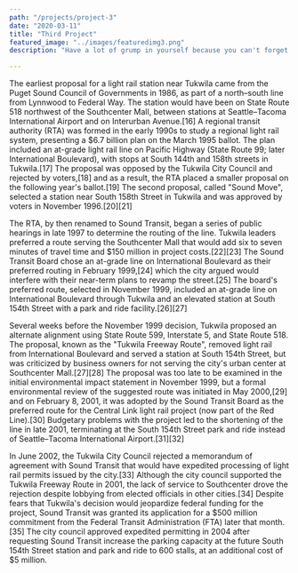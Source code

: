 ```yaml
---
path: "/projects/project-3"
date: "2020-03-11"
title: "Third Project"
featured_image: "../images/featuredimg3.png"
description: "Have a lot of grump in yourself because you can't forget to be grumpy and not be like king grumpy cat flex claws on the human's belly and purr like a lawnmower hunt by meowing loudly at 5am next to human slave food dispenser."

---
```

The earliest proposal for a light rail station near Tukwila came from the Puget Sound Council of Governments in 1986, as part of a north–south line from Lynnwood to Federal Way. The station would have been on State Route 518 northwest of the Southcenter Mall, between stations at Seattle–Tacoma International Airport and on Interurban Avenue.[16] A regional transit authority (RTA) was formed in the early 1990s to study a regional light rail system, presenting a $6.7 billion plan on the March 1995 ballot. The plan included an at-grade light rail line on Pacific Highway (State Route 99; later International Boulevard), with stops at South 144th and 158th streets in Tukwila.[17] The proposal was opposed by the Tukwila City Council and rejected by voters,[18] and as a result, the RTA placed a smaller proposal on the following year's ballot.[19] The second proposal, called "Sound Move", selected a station near South 158th Street in Tukwila and was approved by voters in November 1996.[20][21]

The RTA, by then renamed to Sound Transit, began a series of public hearings in late 1997 to determine the routing of the line. Tukwila leaders preferred a route serving the Southcenter Mall that would add six to seven minutes of travel time and $150 million in project costs.[22][23] The Sound Transit Board chose an at-grade line on International Boulevard as their preferred routing in February 1999,[24] which the city argued would interfere with their near-term plans to revamp the street.[25] The board's preferred route, selected in November 1999, included an at-grade line on International Boulevard through Tukwila and an elevated station at South 154th Street with a park and ride facility.[26][27]

Several weeks before the November 1999 decision, Tukwila proposed an alternate alignment using State Route 599, Interstate 5, and State Route 518. The proposal, known as the "Tukwila Freeway Route", removed light rail from International Boulevard and served a station at South 154th Street, but was criticized by business owners for not serving the city's urban center at Southcenter Mall.[27][28] The proposal was too late to be examined in the initial environmental impact statement in November 1999, but a formal environmental review of the suggested route was initiated in May 2000,[29] and on February 8, 2001, it was adopted by the Sound Transit Board as the preferred route for the Central Link light rail project (now part of the Red Line).[30] Budgetary problems with the project led to the shortening of the line in late 2001, terminating at the South 154th Street park and ride instead of Seattle–Tacoma International Airport.[31][32]

In June 2002, the Tukwila City Council rejected a memorandum of agreement with Sound Transit that would have expedited processing of light rail permits issued by the city.[33] Although the city council supported the Tukwila Freeway Route in 2001, the lack of service to Southcenter drove the rejection despite lobbying from elected officials in other cities.[34] Despite fears that Tukwila's decision would jeopardize federal funding for the project, Sound Transit was granted its application for a $500 million commitment from the Federal Transit Administration (FTA) later that month.[35] The city council approved expedited permitting in 2004 after requesting Sound Transit increase the parking capacity at the future South 154th Street station and park and ride to 600 stalls, at an additional cost of $5 million.